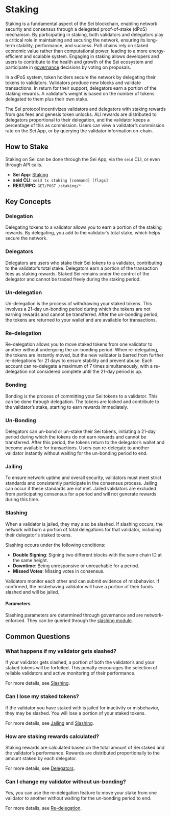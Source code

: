 # Staking

Staking is a fundamental aspect of the Sei blockchain, enabling network security
and consensus through a delegated proof-of-stake (dPoS) mechanism. By
participating in staking, both validators and delegators play a critical role in
maintaining and securing the network, ensuring its long-term stability,
performance, and success. PoS chains rely on staked economic value rather than
computational power, leading to a more energy-efficient and scalable system.
Engaging in staking allows developers and users to contribute to the health and
growth of the Sei ecosystem and participate in [governance](/general-governance)
decisions by voting on proposals.

In a dPoS system, token holders secure the network by delegating their tokens to
validators. Validators produce new blocks and validate transactions. In return
for their support, delegators earn a portion of the staking rewards. A
validator’s weight is based on the number of tokens delegated to them plus their
own stake.

The Sei protocol incentivizes validators and delegators with staking rewards
from gas fees and genesis token unlocks. ALl rewards are distributed
to delegators proportional to their delegation, and the validator keeps a percentage of this as commission.
Users can view a validator’s commission rate on the Sei App, or by querying the validator information on-chain.

## How to Stake

Staking on Sei can be done through the Sei App, via the `seid` CLI, or even
through API calls.

- **Sei App**: [Staking](https://app.sei.io/stake)
- **seid CLI**: `seid tx staking [command] [flags]`
- **REST/RPC**: `GET/POST /staking/*`

## Key Concepts

### Delegation

Delegating tokens to a validator allows you to earn a portion of the staking
rewards. By delegating, you add to the validator’s total stake, which helps
secure the network.

### Delegators

Delegators are users who stake their Sei tokens to a validator, contributing to
the validator’s total stake. Delegators earn a portion of the transaction fees
as staking rewards. Staked Sei remains under the control of the delegator and
cannot be traded freely during the staking period.

### Un-delegation

Un-delegation is the process of withdrawing your staked tokens. This involves a
21-day un-bonding period during which the tokens are not earning rewards and
cannot be transferred. After the un-bonding period, the tokens are returned to
your wallet and are available for transactions.

### Re-delegation

Re-delegation allows you to move staked tokens from one validator to another
without undergoing the un-bonding period. When re-delegating, the tokens are
instantly moved, but the new validator is barred from further re-delegations for
21 days to ensure stability and prevent abuse. Each account can re-delegate a
maximum of 7 times simultaneously, with a re-delegation not considered complete
until the 21-day period is up.

### Bonding

Bonding is the process of committing your Sei tokens to a validator. This can be
done through delegation. The tokens are locked and contribute to the validator’s
stake, starting to earn rewards immediately.

### Un-Bonding

Delegators can un-bond or un-stake their Sei tokens, initiating a 21-day period
during which the tokens do not earn rewards and cannot be transferred. After
this period, the tokens return to the delegator’s wallet and become available
for transactions. Users can re-delegate to another validator instantly without
waiting for the un-bonding period to end.

### Jailing

To ensure network uptime and overall security, validators must meet strict
standards and consistently participate in the consensus process.
Jailing can occur if these standards are not met. Jailed validators are excluded from
participating consensus for a period and will not generate rewards during this time.

### Slashing

When a validator is jailed, they may also be slashed.
If slashing occurs, the network will burn a portion of total delegations for that validator,
including their delegator's staked tokens.

Slashing occurs under the following conditions:

- **Double Signing**: Signing two different blocks with the same chain ID at the
  same height.
- **Downtime**: Being unresponsive or unreachable for a period.
- **Missed Votes**: Missing votes in consensus.

Validators monitor each other and can submit evidence of misbehavior. If
confirmed, the misbehaving validator will have a portion of their funds slashed
and will be jailed.

#### Parameters

Slashing parameters are determined through governance and are network-enforced.
They can be queried through the [slashing module](Thttps://rest.sei-apis.com/cosmos/slashing/v1beta1/params).

## Common Questions

### What happens if my validator gets slashed?

If your validator gets slashed, a portion of both the validator’s and your staked tokens will be forfeited. This penalty encourages the selection of reliable validators and active monitoring of their performance.

For more details, see [Slashing](#slashing).

### Can I lose my staked tokens?

If the validator you have staked with is jailed for inactivity or misbehavior, they may be slashed. You will lose a portion of your staked tokens.

For more details, see [Jailing](#jailing) and [Slashing](#slashing).

### How are staking rewards calculated?

Staking rewards are calculated based on the total amount of Sei staked and the validator’s performance. Rewards are distributed proportionally to the amount staked by each delegator.

For more details, see [Delegators](#delegators).

### Can I change my validator without un-bonding?

Yes, you can use the re-delegation feature to move your stake from one validator to another without waiting for the un-bonding period to end.

For more details, see [Re-delegation](#re-delegation).
